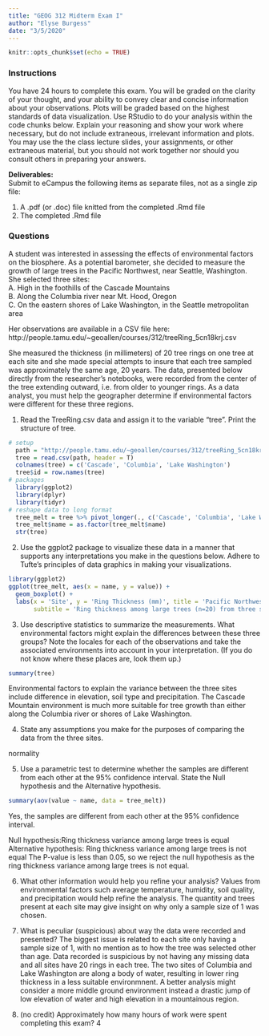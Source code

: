 ```yaml
---
title: "GEOG 312 Midterm Exam I"
author: "Elyse Burgess"
date: "3/5/2020"
---
```


```r
knitr::opts_chunk$set(echo = TRUE)
```
  
  
### Instructions  
  
You have 24 hours to complete this exam. You will  be graded on the clarity of your thought, and your ability to convey clear and concise information about your observations. Plots will be graded based on the highest standards of data visualization. Use RStudio to do your analysis within the code chunks below. Explain your reasoning and show your work where necessary, but do not include extraneous, irrelevant information and plots. You may use the the class lecture slides, your assignments, or other extraneous material, but you should not work together nor should you consult others in preparing your answers.  
  
**Deliverables:**  
Submit to eCampus the following items as separate files, not as a single zip file:  

1. A .pdf (or .doc) file knitted from the completed .Rmd file  
2. The completed .Rmd file   
  
### Questions
A student was interested in assessing the effects of environmental factors on the biosphere. As a potential barometer, she decided to measure the growth of large trees in the Pacific Northwest, near Seattle, Washington. She selected three sites:  
  A. High in the foothills of the Cascade Mountains  
  B. Along the Columbia river near Mt. Hood, Oregon  
  C. On the eastern shores of Lake Washington, in the Seattle metropolitan area  
  
Her observations are available in a CSV file here: http://people.tamu.edu/~geoallen/courses/312/treeRing_5cn18krj.csv
  
She measured the thickness (in millimeters) of 20 tree rings on one tree at each site and she made special attempts to insure that each tree sampled was approximately the same age, 20 years. The data, presented below directly from the researcher's notebooks, were recorded from the center of the tree extending outward, i.e. from older to younger rings.  As a data analyst, you must help the geographer determine if environmental factors were different for these three regions. 

1. Read the TreeRing.csv data and assign it to the variable “tree”. Print the structure of tree. 
```r
# setup
  path = "http://people.tamu.edu/~geoallen/courses/312/treeRing_5cn18krj.csv"
  tree = read.csv(path, header = T)
  colnames(tree) = c('Cascade', 'Columbia', 'Lake Washington')
  tree$id = row.names(tree)
# packages
  library(ggplot2)
  library(dplyr)
  library(tidyr)
# reshape data to long format
  tree_melt = tree %>% pivot_longer(., c('Cascade', 'Columbia', 'Lake Washington'))
  tree_melt$name = as.factor(tree_melt$name)
  str(tree)
```

2. Use the ggplot2 package to visualize these data in a manner that supports any interpretations you make in the  questions below. Adhere to Tufte’s principles of data graphics in making your visualizations.  

```r
library(ggplot2)
ggplot(tree_melt, aes(x = name, y = value)) + 
  geom_boxplot() + 
  labs(x = 'Site', y = 'Ring Thickness (mm)', title = 'Pacific Northwest Tree Growth',
       subtitle = 'Ring thickness among large trees (n=20) from three sites near Seattle, Washington') 
```
  
3. Use descriptive statistics to summarize the measurements. What environmental factors might explain the differences between these three groups? Note the locales for each of the observations and take the associated environments into account in your interpretation. (If you do not know where these places are, look them up.)  

```r
summary(tree)
```
Environmental factors to explain the variance between the three sites include difference in elevation, soil type and precipitation. The Cascade Mountain environment is much more suitable for tree growth than either along the Columbia river or shores of Lake Washington.   
  
4. State any assumptions you make for the purposes of comparing the data from the three sites. 

normality
  
5. Use a parametric test to determine whether the samples are different from each other at the 95% confidence interval. State the Null hypothesis and the Alternative hypothesis.  

```r
summary(aov(value ~ name, data = tree_melt))
```
Yes, the samples are different from each other at the 95% confidence interval.

Null hypothesis:Ring thickness variance among large trees is equal
Alternative hypothesis: Ring thickness variance among large trees is not equal
The P-value is less than 0.05, so we reject the null hypothesis as the ring thickness variance among large trees is not equal.

  
6. What other information would help you refine your analysis? 
Values from environmental factors such average temperature, humidity, soil quality, and precipitation would help refine the analysis. The quantity and trees present at each site may give insight on why only a sample size of 1 was chosen.

  
7. What is peculiar (suspicious) about way the data were recorded and presented?
The biggest issue is related to each site only having a sample size of 1, with no mention as to how the tree was selected other than age. Data recorded is suspicious by not having any missing data and all sites have 20 rings in each tree. The two sites of Columbia and Lake Washington are along a body of water, resulting in lower ring thickness in a less suitable environmnent. A better analysis might consider a more middle ground environment instead a drastic jump of low elevation of water and high elevation in a mountainous region.
  
8. (no credit) Approximately how many hours of work were spent completing this exam? 4


